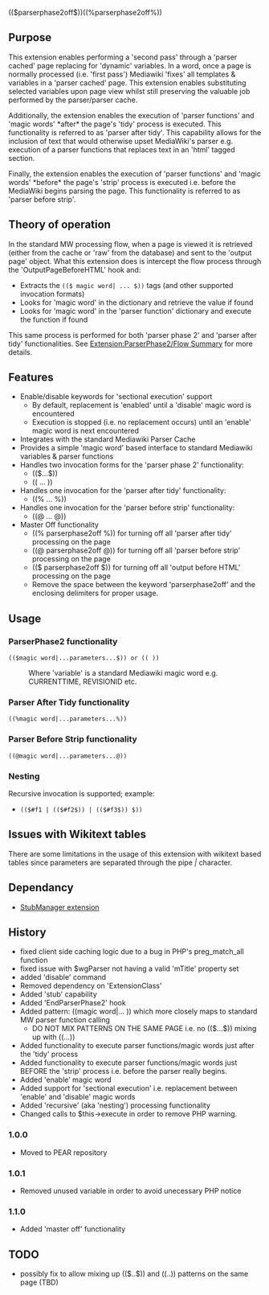 <!--((@parserphase2off@))-->(($parserphase2off$))((%parserphase2off%))
{{Extension
|name        = ParserPhase2
|status      = stable
|type        = Parser
|author      = [[user:jldupont|Jean-Lou Dupont]]
|image       =
|version     = 1.1.0
|update      =
|mediawiki   = 1.10, 1.11
|download    = [http://mediawiki.googlecode.com/svn/trunk/extensions/ParserPhase2/ SVN]
|readme      =
|changelog   = See SVN ($Id$)
|description = 
|parameters  =
|rights      =
|example     =
}}
== Purpose==
This extension enables performing a 'second pass' through a 'parser cached' page replacing for 
'dynamic' variables. In a word, once a page is normally processed (i.e. 'first pass') Mediawiki 'fixes'
all templates & variables in a 'parser cached' page. This extension enables substituting selected 
variables upon page view whilst still preserving the valuable job performed by the parser/parser cache.

Additionally, the extension enables the execution of 'parser functions' and 'magic words' *after* the
page's 'tidy' process is executed. This functionality is referred to as 'parser after tidy'. 
This capability allows for the inclusion of text that would otherwise upset MediaWiki's parser 
e.g. execution of a parser functions that replaces text in an 'html' tagged section.

Finally, the extension enables the execution of 'parser functions' and 'magic words' *before* the
page's 'strip' process is executed i.e. before the MediaWiki begins parsing the page. 
This functionality is referred to as 'parser before strip'. 

== Theory of operation ==
In the standard MW processing flow, when a page is viewed it is retrieved (either from the cache or 'raw' from the database) and sent to the 'output page' object. What this extension does is intercept the flow process through the 'OutputPageBeforeHTML' hook and:
* Extracts the <code>(($ magic word| ... $))</code> tags (and other supported invocation formats)
* Looks for 'magic word' in the dictionary and retrieve the value if found
* Looks for 'magic word' in the 'parser function' dictionary and execute the function if found
This same process is performed for both 'parser phase 2' and 'parser after tidy' functionalities.
See [[Extension:ParserPhase2/Flow Summary]] for more details.

== Features ==
* Enable/disable keywords for 'sectional execution' support
** By default, replacement is 'enabled' until a 'disable' magic word is encountered
** Execution is stopped (i.e. no replacement occurs) until an 'enable' magic word is next encountered
* Integrates with the standard Mediawiki Parser Cache
* Provides a simple 'magic word' based interface to standard Mediawiki variables & parser functions
* Handles two invocation forms for the 'parser phase 2' functionality:
** (($...$))
** (( ... ))
* Handles one invocation for the 'parser after tidy' functionality:
** ((% ... %))
* Handles one invocation for the 'parser before strip' functionality:
** ((@ ... @))
* Master Off functionality
** ((% parserphase2off %)) for turning off all 'parser after tidy' processing on the page
** ((@ parserphase2off @)) for turning off all 'parser before strip' processing on the page
** (($ parserphase2off $)) for turning off all 'output before HTML' processing on the page
** Remove the space between the keyword 'parserphase2off' and the enclosing delimiters for proper usage.

== Usage ==
=== ParserPhase2 functionality ===
<code>(($magic word|...parameters...$))  or  (( ))</code>
:Where 'variable' is a standard Mediawiki magic word e.g. CURRENTTIME, REVISIONID etc.
=== Parser After Tidy functionality ===
<code>((%magic word|...parameters...%))</code>
=== Parser Before Strip functionality ===
<code>((@magic word|...parameters...@))</code>

=== Nesting ===
Recursive invocation is supported; example:
* <code>(($#f1 | (($#f2$)) | (($#f3$)) $))</code>

== Issues with Wikitext tables ==
There are some limitations in the usage of this extension with wikitext based tables since parameters are separated through the pipe ''|'' character. 

== Dependancy ==
* [[Extension:StubManager|StubManager extension]]

{{Pear|ParserPhase2}}

== History ==
* fixed client side caching logic due to a bug in PHP's preg_match_all function
* fixed issue with $wgParser not having a valid 'mTitle' property set
* added 'disable' command
* Removed dependency on 'ExtensionClass'
* Added 'stub' capability
* Added 'EndParserPhase2' hook
* Added pattern: ((magic word|... )) which more closely maps to standard MW parser function calling
** DO NOT MIX PATTERNS ON THE SAME PAGE i.e. no (($...$)) mixing up with ((...))
* Added functionality to execute parser functions/magic words just after the 'tidy' process
* Added functionality to execute parser functions/magic words just BEFORE the 'strip' process i.e. before the parser really begins.
* Added 'enable' magic word
* Added support for 'sectional execution' i.e. replacement between 'enable' and 'disable' magic words
* Added 'recursive' (aka 'nesting') processing functionality
* Changed calls to $this->execute in order to remove PHP warning.

=== 1.0.0 ===
* Moved to PEAR repository
=== 1.0.1 ===
* Removed unused variable in order to avoid unecessary PHP notice
=== 1.1.0 ===
* Added 'master off' functionality

== TODO ==
* possibly fix to allow mixing up (($..$)) and ((..)) patterns on the same page (TBD)
